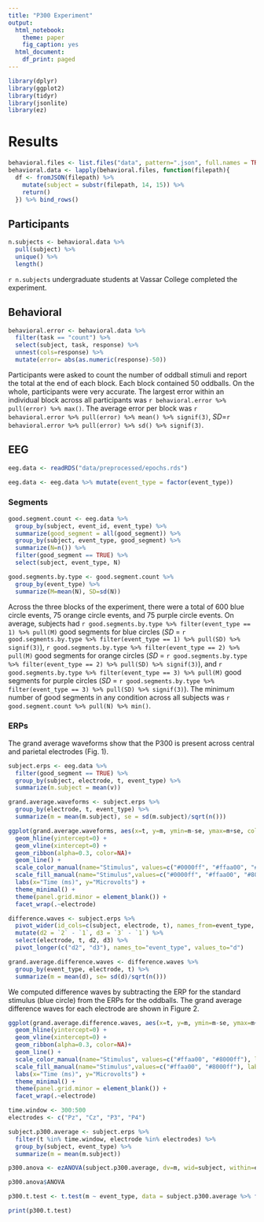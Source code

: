 ```yaml
---
title: "P300 Experiment"
output:
  html_notebook:
    theme: paper
    fig_caption: yes
  html_document:
    df_print: paged
---
```


```r
library(dplyr)
library(ggplot2)
library(tidyr)
library(jsonlite)
library(ez)
```

# Results

```r
behavioral.files <- list.files("data", pattern=".json", full.names = TRUE)
behavioral.data <- lapply(behavioral.files, function(filepath){
  df <- fromJSON(filepath) %>%
    mutate(subject = substr(filepath, 14, 15)) %>%
    return()
  }) %>% bind_rows()
```

## Participants

```r
n.subjects <- behavioral.data %>%
  pull(subject) %>%
  unique() %>%
  length()
```

`r n.subjects` undergraduate students at Vassar College completed the experiment.

## Behavioral

```r
behavioral.error <- behavioral.data %>%
  filter(task == "count") %>%
  select(subject, task, response) %>%
  unnest(cols=response) %>%
  mutate(error= abs(as.numeric(response)-50))
```

Participants were asked to count the number of oddball stimuli and report the total at the end of each block. Each block contained 50 oddballs. On the whole, participants were very accurate. The largest error within an individual block across all participants was `r behavioral.error %>% pull(error) %>% max()`. The average error per block was `r behavioral.error %>% pull(error) %>% mean() %>% signif(3)`, *SD*=`r behavioral.error %>% pull(error) %>% sd() %>% signif(3)`.

## EEG

```r
eeg.data <- readRDS("data/preprocessed/epochs.rds")
```

```r
eeg.data <- eeg.data %>% mutate(event_type = factor(event_type))
```

### Segments

```r
good.segment.count <- eeg.data %>%
  group_by(subject, event_id, event_type) %>%
  summarize(good_segment = all(good_segment)) %>%
  group_by(subject, event_type, good_segment) %>%
  summarize(N=n()) %>%
  filter(good_segment == TRUE) %>%
  select(subject, event_type, N)

good.segments.by.type <- good.segment.count %>%
  group_by(event_type) %>%
  summarize(M=mean(N), SD=sd(N))
```

Across the three blocks of the experiment, there were a total of 600 blue circle events, 75 orange circle events, and 75 purple circle events. On average, subjects had `r good.segments.by.type %>% filter(event_type == 1) %>% pull(M)` good segments for blue circles (*SD* = `r good.segments.by.type %>% filter(event_type == 1) %>% pull(SD) %>% signif(3)`), `r good.segments.by.type %>% filter(event_type == 2) %>% pull(M)` good segments for orange circles (*SD* = `r good.segments.by.type %>% filter(event_type == 2) %>% pull(SD) %>% signif(3)`), and `r good.segments.by.type %>% filter(event_type == 3) %>% pull(M)` good segments for purple circles (*SD* = `r good.segments.by.type %>% filter(event_type == 3) %>% pull(SD) %>% signif(3)`). The minimum number of good segments in any condition across all subjects was `r good.segment.count %>% pull(N) %>% min()`.

### ERPs

The grand average waveforms show that the P300 is present across central and parietal electrodes (Fig. 1).

```r
subject.erps <- eeg.data %>%
  filter(good_segment == TRUE) %>%
  group_by(subject, electrode, t, event_type) %>%
  summarize(m.subject = mean(v))
```

```r
grand.average.waveforms <- subject.erps %>%
  group_by(electrode, t, event_type) %>%
  summarize(m = mean(m.subject), se = sd(m.subject)/sqrt(n()))
```

```r
ggplot(grand.average.waveforms, aes(x=t, y=m, ymin=m-se, ymax=m+se, color=event_type, fill=event_type)) +
  geom_hline(yintercept=0) +
  geom_vline(xintercept=0) +
  geom_ribbon(alpha=0.3, color=NA)+
  geom_line() +
  scale_color_manual(name="Stimulus", values=c("#0000ff", "#ffaa00", "#8000ff"), labels=c("Blue", "Orange", "Purple"))+
  scale_fill_manual(name="Stimulus",values=c("#0000ff", "#ffaa00", "#8000ff"), labels=c("Blue", "Orange", "Purple"))+
  labs(x="Time (ms)", y="Microvolts") +
  theme_minimal() +
  theme(panel.grid.minor = element_blank()) + 
  facet_wrap(.~electrode)
```



```r
difference.waves <- subject.erps %>%
  pivot_wider(id_cols=c(subject, electrode, t), names_from=event_type, values_from=m.subject) %>%
  mutate(d2 = `2` - `1`, d3 = `3` - `1`) %>%
  select(electrode, t, d2, d3) %>%
  pivot_longer(c("d2", "d3"), names_to="event_type", values_to="d")
```

```r
grand.average.difference.waves <- difference.waves %>%
  group_by(event_type, electrode, t) %>%
  summarize(m = mean(d), se= sd(d)/sqrt(n()))
```

We computed difference waves by subtracting the ERP for the standard stimulus (blue circle) from the ERPs for the oddballs. The grand average difference waves for each electrode are shown in Figure 2. 

```r
ggplot(grand.average.difference.waves, aes(x=t, y=m, ymin=m-se, ymax=m+se, color=event_type, fill=event_type)) +
  geom_hline(yintercept=0) +
  geom_vline(xintercept=0) +
  geom_ribbon(alpha=0.3, color=NA)+
  geom_line() +
  scale_color_manual(name="Stimulus", values=c("#ffaa00", "#8000ff"), labels=c("Orange", "Purple"))+
  scale_fill_manual(name="Stimulus",values=c("#ffaa00", "#8000ff"), labels=c("Orange", "Purple"))+
  labs(x="Time (ms)", y="Microvolts") +
  theme_minimal() +
  theme(panel.grid.minor = element_blank()) + 
  facet_wrap(.~electrode)
```

```r
time.window <- 300:500
electrodes <- c("Pz", "Cz", "P3", "P4")

subject.p300.average <- subject.erps %>%
  filter(t %in% time.window, electrode %in% electrodes) %>%
  group_by(subject, event_type) %>%
  summarize(m = mean(m.subject))
```

```r
p300.anova <- ezANOVA(subject.p300.average, dv=m, wid=subject, within=event_type)
```

```r
p300.anova$ANOVA
```

```r
p300.t.test <- t.test(m ~ event_type, data = subject.p300.average %>% filter(event_type %in% c(2,3)), paired=T)
```

```r
print(p300.t.test)
```